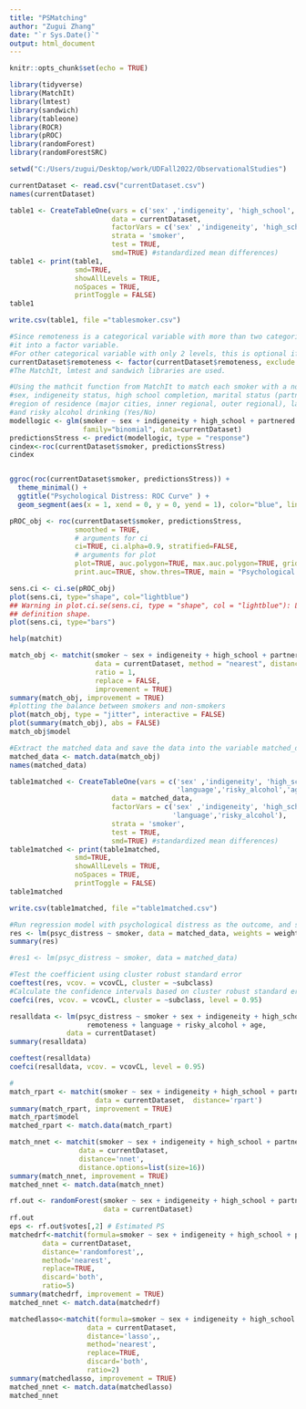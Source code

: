 ```yaml
---
title: "PSMatching"
author: "Zugui Zhang"
date: "`r Sys.Date()`"
output: html_document
---
```


```r
knitr::opts_chunk$set(echo = TRUE)
```
```r
library(tidyverse)
library(MatchIt)
library(lmtest)
library(sandwich)
library(tableone)
library(ROCR)
library(pROC)
library(randomForest)
library(randomForestSRC)
```

```r
setwd("C:/Users/zugui/Desktop/work/UDFall2022/ObservationalStudies")

currentDataset <- read.csv("currentDataset.csv")
names(currentDataset)
```
```r
table1 <- CreateTableOne(vars = c('sex' ,'indigeneity', 'high_school', 'partnered',  'remoteness', 'language','risky_alcohol','age'),
                         data = currentDataset,
                         factorVars = c('sex' ,'indigeneity', 'high_school', 'partnered',  'remoteness', 'language','risky_alcohol'),
                         strata = 'smoker',
                         test = TRUE,
                         smd=TRUE) #standardized mean differences)
table1 <- print(table1,
                smd=TRUE,
                showAllLevels = TRUE,
                noSpaces = TRUE,
                printToggle = FALSE)
table1

write.csv(table1, file ="tablesmoker.csv")
```
```r
#Since remoteness is a categorical variable with more than two categories. It is necessary to convert 
#it into a factor variable.
#For other categorical variable with only 2 levels, this is optional if the variable is coded as 0 and 1.
currentDataset$remoteness <- factor(currentDataset$remoteness, exclude = c("", NA))
#The MatchIt, lmtest and sandwich libraries are used.

#Using the mathcit function from MatchIt to match each smoker with a non-smoker (1 to 1 matching) based on
#sex, indigeneity status, high school completion, marital status (partnered or not),
#region of residence (major cities, inner regional, outer regional), language background (English speaking Yes/No) 
#and risky alcohol drinking (Yes/No)
modellogic <- glm(smoker ~ sex + indigeneity + high_school + partnered + remoteness + language + risky_alcohol + age, 
                  family="binomial", data=currentDataset)
predictionsStress <- predict(modellogic, type = "response")
cindex<-roc(currentDataset$smoker, predictionsStress)
cindex


ggroc(roc(currentDataset$smoker, predictionsStress)) +
  theme_minimal() + 
  ggtitle("Psychological Distress: ROC Curve" ) + 
  geom_segment(aes(x = 1, xend = 0, y = 0, yend = 1), color="blue", linetype="dashed")

pROC_obj <- roc(currentDataset$smoker, predictionsStress,
                smoothed = TRUE,
                # arguments for ci
                ci=TRUE, ci.alpha=0.9, stratified=FALSE,
                # arguments for plot
                plot=TRUE, auc.polygon=TRUE, max.auc.polygon=TRUE, grid=TRUE,
                print.auc=TRUE, show.thres=TRUE, main = "Psychological Distress: ROC Curve")

sens.ci <- ci.se(pROC_obj)
plot(sens.ci, type="shape", col="lightblue")
## Warning in plot.ci.se(sens.ci, type = "shape", col = "lightblue"): Low
## definition shape.
plot(sens.ci, type="bars")
```
```r
help(matchit)

match_obj <- matchit(smoker ~ sex + indigeneity + high_school + partnered + remoteness + language + risky_alcohol + age,
                     data = currentDataset, method = "nearest", distance ="glm",
                     ratio = 1,
                     replace = FALSE,
                     improvement = TRUE)
summary(match_obj, improvement = TRUE)
#plotting the balance between smokers and non-smokers
plot(match_obj, type = "jitter", interactive = FALSE)
plot(summary(match_obj), abs = FALSE)
match_obj$model

#Extract the matched data and save the data into the variable matched_data
matched_data <- match.data(match_obj)
names(matched_data)

table1matched <- CreateTableOne(vars = c('sex' ,'indigeneity', 'high_school', 'partnered',  'remoteness', 
                                         'language','risky_alcohol','age'),
                         data = matched_data,
                         factorVars = c('sex' ,'indigeneity', 'high_school', 'partnered',  'remoteness', 
                                        'language','risky_alcohol'),
                         strata = 'smoker',
                         test = TRUE,
                         smd=TRUE) #standardized mean differences)
table1matched <- print(table1matched,
                smd=TRUE,
                showAllLevels = TRUE,
                noSpaces = TRUE,
                printToggle = FALSE)
table1matched

write.csv(table1matched, file ="table1matched.csv")
```
```r

#Run regression model with psychological distress as the outcome, and smoker as the only predictor
res <- lm(psyc_distress ~ smoker, data = matched_data, weights = weights)
summary(res)

#res1 <- lm(psyc_distress ~ smoker, data = matched_data)

#Test the coefficient using cluster robust standard error
coeftest(res, vcov. = vcovCL, cluster = ~subclass)
#Calculate the confidence intervals based on cluster robust standard error
coefci(res, vcov. = vcovCL, cluster = ~subclass, level = 0.95)

resalldata <- lm(psyc_distress ~ smoker + sex + indigeneity + high_school + partnered + 
                   remoteness + language + risky_alcohol + age, 
              data = currentDataset)
summary(resalldata)

coeftest(resalldata)
coefci(resalldata, vcov. = vcovCL, level = 0.95)

#
match_rpart <- matchit(smoker ~ sex + indigeneity + high_school + partnered + remoteness + language + risky_alcohol + age,
                     data = currentDataset,  distance='rpart')
summary(match_rpart, improvement = TRUE)
match_rpart$model
matched_rpart <- match.data(match_rpart)

match_nnet <- matchit(smoker ~ sex + indigeneity + high_school + partnered + remoteness + language + risky_alcohol + age,
                 data = currentDataset, 
                 distance='nnet',
                 distance.options=list(size=16))
summary(match_nnet, improvement = TRUE)
matched_nnet <- match.data(match_nnet)

rf.out <- randomForest(smoker ~ sex + indigeneity + high_school + partnered + remoteness + language + risky_alcohol + age,
                       data = currentDataset)
rf.out 
eps <- rf.out$votes[,2] # Estimated PS
matchedrf<-matchit(formula=smoker ~ sex + indigeneity + high_school + partnered + remoteness + language + risky_alcohol + age,
        data = currentDataset, 
        distance='randomforest',, 
        method='nearest',
        replace=TRUE,
        discard='both',
        ratio=5)
summary(matchedrf, improvement = TRUE)
matched_nnet <- match.data(matchedrf)

matchedlasso<-matchit(formula=smoker ~ sex + indigeneity + high_school + partnered + remoteness + language + risky_alcohol + age,
                   data = currentDataset, 
                   distance='lasso',, 
                   method='nearest',
                   replace=TRUE,
                   discard='both',
                   ratio=2)
summary(matchedlasso, improvement = TRUE)
matched_nnet <- match.data(matchedlasso)
matched_nnet
```





